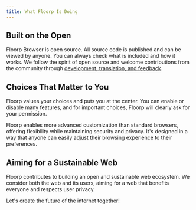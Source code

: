 ```yaml
---
title: What Floorp Is Doing
---
```





## Built on the Open

Floorp Browser is open source. All source code is published and can be viewed by anyone.
You can always check what is included and how it works. 
We follow the spirit of open source and welcome contributions from the community through [development, translation, and feedback](docs/other/join.mdx).

## Choices That Matter to You

Floorp values your choices and puts you at the center. 
You can enable or disable many features, and for important choices, Floorp will clearly ask for your permission.

Floorp enables more advanced customization than standard browsers, offering flexibility while maintaining security and privacy. 
It's designed in a way that anyone can easily adjust their browsing experience to their preferences.

## Aiming for a Sustainable Web

Floorp contributes to building an open and sustainable web ecosystem. 
We consider both the web and its users, aiming for a web that benefits everyone and respects user privacy.  

Let's create the future of the internet together!

<Support />